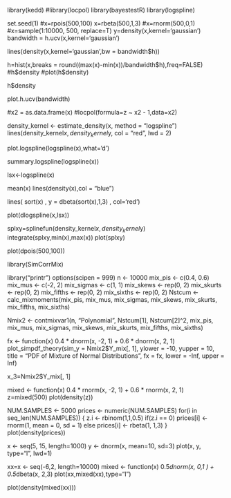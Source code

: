 library(kedd)
#library(locpol)
library(bayestestR)
library(logspline)

set.seed(1)
#x=rpois(500,100)
x=rbeta(500,1,3)
#x=rnorm(500,0,1)
#x=sample(1:10000, 500, replace=T)
y=density(x,kernel='gaussian')
bandwidth = h.ucv(x,kernel='gaussian')

lines(density(x,kernel='gaussian',bw = bandwidth$h))

h=hist(x,breaks = round((max(x)-min(x))/bandwidth$h),freq=FALSE)
#h$density
#plot(h$density)

h$density

plot.h.ucv(bandwidth)

#x2 = as.data.frame(x) 
#locpol(formula=z ~ x2 - 1,data=x2)

density_kernel <- estimate_density(x, method = "logspline")
lines(density_kernel$x, density_kernel$y, col = "red", lwd = 2)

plot.logspline(logspline(x),what='d')

summary.logspline(logspline(x))

lsx<-logspline(x)

mean(x)
lines(density(x),col = "blue")

lines( sort(x) , y = dbeta(sort(x),1,3) , col='red')

plot(dlogspline(x,lsx))

splxy=splinefun(density_kernel$x, density_kernel$y)
integrate(splxy,min(x),max(x))
plot(splxy)

plot(dpois(500,100))


library(SimCorrMix)

library("printr")
options(scipen = 999)
n <- 10000
mix_pis <- c(0.4, 0.6)
mix_mus <- c(-2, 2)
mix_sigmas <- c(1, 1)
mix_skews <- rep(0, 2)
mix_skurts <- rep(0, 2)
mix_fifths <- rep(0, 2)
mix_sixths <- rep(0, 2)
Nstcum <- calc_mixmoments(mix_pis, mix_mus, mix_sigmas, mix_skews, 
                          mix_skurts, mix_fifths, mix_sixths)

Nmix2 <- contmixvar1(n, "Polynomial", Nstcum[1], Nstcum[2]^2, mix_pis, mix_mus, 
                     mix_sigmas, mix_skews, mix_skurts, mix_fifths, mix_sixths)

fx <- function(x) 0.4 * dnorm(x, -2, 1) + 0.6 * dnorm(x, 2, 1)
plot_simpdf_theory(sim_y = Nmix2$Y_mix[, 1], ylower = -10, yupper = 10, 
                   title = "PDF of Mixture of Normal Distributions", fx = fx, lower = -Inf, 
                   upper = Inf)

x_3=Nmix2$Y_mix[, 1]

mixed <- function(x) 0.4 * rnorm(x, -2, 1) + 0.6 * rnorm(x, 2, 1)
z=mixed(500)
plot(density(z))

NUM.SAMPLES <- 5000
prices      <- numeric(NUM.SAMPLES)
for(i in seq_len(NUM.SAMPLES)) {
  z.i <- rbinom(1,1,0.5)
  if(z.i == 0) prices[i] <- rnorm(1, mean = 0, sd = 1)
  else prices[i] <- rbeta(1, 1,3)
}
plot(density(prices))

x <- seq(5, 15, length=1000)
y <- dnorm(x, mean=10, sd=3)
plot(x, y, type="l", lwd=1)

xx=x <- seq(-6,2, length=10000)
mixed <- function(x) 0.5*dnorm(x, 0,1 ) + 0.5*dbeta(x, 2,3)
plot(xx,mixed(xx),type="l")

plot(density(mixed(xx)))
